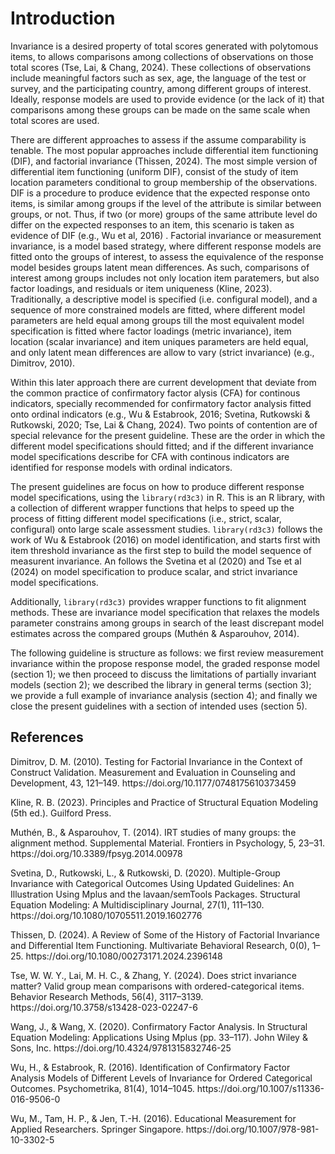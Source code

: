 # Introduction

Invariance is a desired property of total scores generated with polytomous items, to allows comparisons among collections of observations on those total scores (Tse, Lai, & Chang, 2024). These collections of observations include meaningful factors such as sex, age, the language of the test or survey, and the participating country, among different groups of interest. Ideally, response models are used to provide evidence (or the lack of it) that comparisons among these groups can be made on the same scale when total scores are used.

There are different approaches to assess if the assume comparability is tenable. The most popular approaches include differential item functioning (DIF), and factorial invariance (Thissen, 2024). The most simple version of differential item functioning (uniform DIF), consist of the study of item location parameters conditional to group membership of the observations. DIF is a procedure to produce evidence that the expected response onto items, is similar among groups if the level of the attribute is similar between groups, or not. Thus, if two (or more) groups of the same attribute level do differ on the expected responses to an item, this scenario is taken as evidence of DIF (e.g., Wu et al, 2016) . Factorial invariance or measurement invariance, is a model based strategy, where different response models are fitted onto the groups of interest, to assess the equivalence of the response model besides groups latent mean differences. As such, comparisons of interest among groups includes not only location item paratemers, but also factor loadings, and residuals or item uniqueness (Kline, 2023). Traditionally, a descriptive model is specified (i.e. configural model), and a sequence of more constrained models are fitted, where different model parameters are held equal among groups till the most equivalent model specification is fitted where factor loadings (metric invariance), item location (scalar invariance) and item uniques parameters are held equal, and only latent mean differences are allow to vary (strict invariance) (e.g., Dimitrov, 2010).

Within this later approach there are current development that deviate from the common practice of confirmatory factor alysis (CFA) for continous indicators, specially recommended for confirmatory factor analysis fitted onto ordinal indicators (e.g., Wu & Estabrook, 2016; Svetina, Rutkowski & Rutkowski, 2020; Tse, Lai & Chang, 2024). Two points of contention are of special relevance for the present guideline. These are the order in which the different model specifications should fitted; and if the different invariance model specifications describe for CFA with continous indicators are identified for response models with ordinal indicators.

The present guidelines are focus on how to produce different response model specifications, using the `library(rd3c3)` in R. This is an R library, with a collection of different wrapper functions that helps to speed up the process of fitting different model specifications (i.e., strict, scalar, configural) onto large scale assessment studies. `library(rd3c3)` follows the work of Wu & Estabrook (2016) on model identification, and starts first with item threshold invariance as the first step to build the model sequence of measurent invariance. An follows the Svetina et al (2020) and Tse et al (2024) on model specification to produce scalar, and strict invariance model specifications.

Additionally, `library(rd3c3)` provides wrapper functions to fit alignment methods. These are invariance model specification that relaxes the models parameter constrains among groups in search of the least discrepant model estimates across the compared groups (Muthén & Asparouhov, 2014).

The following guideline is structure as follows: we first review measurement invariance within the propose response model, the graded response model (section 1); we then proceed to discuss the limitations of partially invariant models (section 2); we described the library in general terms (section 3); we provide a full example of invariance analysis (section 4); and finally we close the present guidelines with a section of intended uses (section 5).

## References

Dimitrov, D. M. (2010). Testing for Factorial Invariance in the Context of Construct Validation. Measurement and Evaluation in Counseling and Development, 43, 121–149. https://doi.org/10.1177/0748175610373459

Kline, R. B. (2023). Principles and Practice of Structural Equation Modeling (5th ed.). Guilford Press.

Muthén, B., & Asparouhov, T. (2014). IRT studies of many groups: the alignment method. Supplemental Material. Frontiers in Psychology, 5, 23–31. https://doi.org/10.3389/fpsyg.2014.00978

Svetina, D., Rutkowski, L., & Rutkowski, D. (2020). Multiple-Group Invariance with Categorical Outcomes Using Updated Guidelines: An Illustration Using Mplus and the lavaan/semTools Packages. Structural Equation Modeling: A Multidisciplinary Journal, 27(1), 111–130. https://doi.org/10.1080/10705511.2019.1602776

Thissen, D. (2024). A Review of Some of the History of Factorial Invariance and Differential Item Functioning. Multivariate Behavioral Research, 0(0), 1–25. https://doi.org/10.1080/00273171.2024.2396148

Tse, W. W. Y., Lai, M. H. C., & Zhang, Y. (2024). Does strict invariance matter? Valid group mean comparisons with ordered-categorical items. Behavior Research Methods, 56(4), 3117–3139. https://doi.org/10.3758/s13428-023-02247-6

Wang, J., & Wang, X. (2020). Confirmatory Factor Analysis. In Structural Equation Modeling: Applications Using Mplus (pp. 33–117). John Wiley & Sons, Inc. https://doi.org/10.4324/9781315832746-25

Wu, H., & Estabrook, R. (2016). Identification of Confirmatory Factor Analysis Models of Different Levels of Invariance for Ordered Categorical Outcomes. Psychometrika, 81(4), 1014–1045. https://doi.org/10.1007/s11336-016-9506-0

Wu, M., Tam, H. P., & Jen, T.-H. (2016). Educational Measurement for Applied Researchers. Springer Singapore. https://doi.org/10.1007/978-981-10-3302-5
